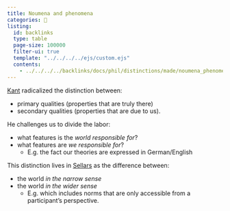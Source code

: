 ```yaml
---
title: Noumena and phenomena
categories: 🔴
listing:
  id: backlinks
  type: table
  page-size: 100000
  filter-ui: true
  template: "../../../../ejs/custom.ejs"
  contents:
    - ../../../../backlinks/docs/phil/distinctions/made/noumena_phenomena.yml
---
```


[Kant](/docs/phil/people/kant/index.qmd) radicalized the distinction between:

- primary qualities (properties that are truly there)
- secondary qualities (properties that are due to us).

He challenges us to divide the labor:

- what features is the *world responsible for*?
- what features are *we responsible for*?
  - E.g. the fact our theories are expressed in German/English

This distinction lives in [Sellars](/docs/phil/people/sellars/index.qmd) as 
the difference between:

-  the world *in the narrow sense*
-  the world *in the wider sense*
    - E.g. which includes norms that are only accessible from a 
      participant's perspective.
